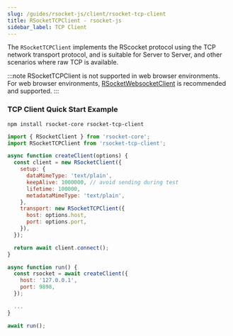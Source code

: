 ```yaml
---
slug: /guides/rsocket-js/client/rsocket-tcp-client
title: RSocketTCPClient - rsocket-js
sidebar_label: TCP Client
---
```


The `RSocketTCPClient` implements the RScocket protocol using the TCP network transport protocol, and is suitable for Server to Server, and other scenarios where raw TCP is available.

:::note
RSocketTCPClient is not supported in web browser environments. For web browser environments, [RSocketWebsocketClient](./rsocket-websocket-client) is recommended and supported.
:::

### TCP Client Quick Start Example

```
npm install rsocket-core rsocket-tcp-client
```

```js
import { RSocketClient } from 'rsocket-core';
import RSocketTCPClient from 'rsocket-tcp-client';

async function createClient(options) {
  const client = new RSocketClient({
    setup: {
      dataMimeType: 'text/plain',
      keepAlive: 1000000, // avoid sending during test
      lifetime: 100000,
      metadataMimeType: 'text/plain',
    },
    transport: new RSocketTCPClient({
      host: options.host,
      port: options.port,
    }),
  });

  return await client.connect();
}

async function run() {
  const rsocket = await createClient({
    host: '127.0.0.1',
    port: 9898,
  });

  ...
}

await run();
```
